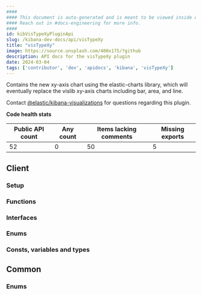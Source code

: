 ```yaml
---
####
#### This document is auto-generated and is meant to be viewed inside our experimental, new docs system.
#### Reach out in #docs-engineering for more info.
####
id: kibVisTypeXyPluginApi
slug: /kibana-dev-docs/api/visTypeXy
title: "visTypeXy"
image: https://source.unsplash.com/400x175/?github
description: API docs for the visTypeXy plugin
date: 2024-03-04
tags: ['contributor', 'dev', 'apidocs', 'kibana', 'visTypeXy']
---
```


Contains the new xy-axis chart using the elastic-charts library, which will eventually replace the vislib xy-axis charts including bar, area, and line.

Contact [@elastic/kibana-visualizations](https://github.com/orgs/elastic/teams/kibana-visualizations) for questions regarding this plugin.

**Code health stats**

| Public API count  | Any count | Items lacking comments | Missing exports |
|-------------------|-----------|------------------------|-----------------|
| 52 | 0 | 50 | 5 |

## Client

### Setup
<DocDefinitionList data={[visTypeXyObj.client.setup]}/>

### Functions
<DocDefinitionList data={visTypeXyObj.client.functions}/>

### Interfaces
<DocDefinitionList data={visTypeXyObj.client.interfaces}/>

### Enums
<DocDefinitionList data={visTypeXyObj.client.enums}/>

### Consts, variables and types
<DocDefinitionList data={visTypeXyObj.client.misc}/>

## Common

### Enums
<DocDefinitionList data={visTypeXyObj.common.enums}/>

